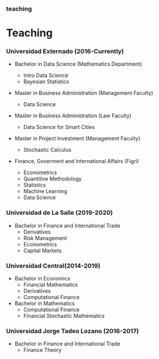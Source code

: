 ### teaching


# Teaching




### Universidad Externado (2016-Currently)

*   Bachelor in Data Science (Mathematics Department)

    + Intro Data Science
    + Bayesian Statistics
    
*   Master in Business Administration (Management Faculty)

    + Data Science   
    
*   Master in Business Administration (Law Faculty)

    + Data Science for Smart Cities  
    
*   Master in Project Investment (Management Faculty)
    
    + Stochastic Calculus
    
*   Finance, Goverment and International Affairs (Figri)

    + Econometrics
    + Quantitive Methodology
    + Statistics
    + Machine Learning
    + Data Science
  
    
### Universidad de La Salle (2019-2020)

*  Bachelor in Finance and International Trade
   + Derivatives
   + Risk Management
   + Econometrics
   + Capital Markets
   
    
### Universidad Central(2014-2019)

* Bachelor in Economics
  + Financial Mathematics
  + Derivatives
  + Computational Finance
* Bachelor in Mathematics
  + Computational Finance
  + Financial Stochastic Mathematics
  
### Universidad Jorge Tadeo Lozano (2016-2017)

* Bachelor in Finance and International Trade
  + Finance Theory
  




